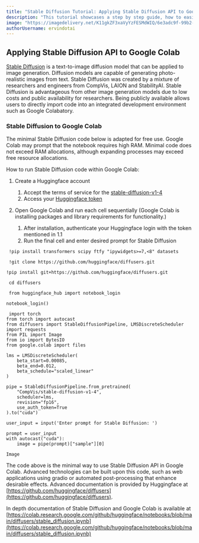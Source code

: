 ```yaml
---
title: "Stable Diffusion Tutorial: Applying Stable Diffusion API to Google Colab"
description: "This tutorial showcases a step by step guide, how to easily implement Stable Diffusion API into Google Colab."
image: "https://imagedelivery.net/K11gkZF3xaVyYzFESMdWIQ/6e3adc9f-99b2-4dd3-d091-54698c2c3c00/full"
authorUsername: ervindotai
---
```


## Applying Stable Diffusion API to Google Colab

[Stable Diffusion](https://lablab.ai/tech/stable-diffusion) is a text-to-image diffusion model that can be applied to image generation. Diffusion models are capable of generating photo-realistic images from text. Stable Diffusion was created by a mixture of researchers and engineers from CompVis, LAION and StabilityAI. Stable Diffusion is advantageous from other image generation models due to low costs and public availability for researchers. Being publicly available allows users to directly import code into an integrated development environment such as Google Colabatory. 

### Stable Diffusion to Google Colab

The minimal Stable Diffusion code below is adapted for free use. Google Colab may prompt that the notebook requires high RAM. Minimal code does not exceed RAM allocations, although expanding processes may exceed free resource allocations. 

How to run Stable Diffusion code within Google Colab:

1. Create a Huggingface account
    1. Accept the terms of service for the [stable-diffusion-v1-4](https://huggingface.co/CompVis/stable-diffusion-v1-4)
    2. Access your [Huggingface token](https://huggingface.co/settings/tokens)

2. Open Google Colab and run each cell sequentially
(Google Colab is installing packages and library requirements for functionality.)
    1. After installation, authenticate your Huggingface login with the token mentioned in 1.1
    2. Run the final cell and enter desired prompt for Stable Diffusion

```
 !pip install transformers scipy ftfy "ipywidgets>=7,<8" datasets 
```

```
 !git clone https://github.com/huggingface/diffusers.git
```

```
!pip install git+https://github.com/huggingface/diffusers.git 
```

```
 cd diffusers 
```

```
 from huggingface_hub import notebook_login

notebook_login()
```

```
 import torch
from torch import autocast
from diffusers import StableDiffusionPipeline, LMSDiscreteScheduler
import requests
from PIL import Image
from io import BytesIO
from google.colab import files

lms = LMSDiscreteScheduler(
    beta_start=0.00085, 
    beta_end=0.012, 
    beta_schedule="scaled_linear"
)

pipe = StableDiffusionPipeline.from_pretrained(
    "CompVis/stable-diffusion-v1-4", 
    scheduler=lms,
    revision="fp16", 
    use_auth_token=True
).to("cuda")

user_input = input('Enter prompt for Stable Diffusion: ')

prompt = user_input
with autocast("cuda"):
    image = pipe(prompt)["sample"][0]  

Image
```

The code above is the minimal way to use Stable Diffusion API in Google Colab. Advanced technologies can be built upon this code, such as web 
applications using gradio or automated post-processing that enhance desirable effects. Advanced documentation is provided by 
Huggingface at [https://github.com/huggingface/diffusers](https://github.com/huggingface/diffusers). 

In depth documentation of Stable Diffusion and Google Colab is 
available at [https://colab.research.google.com/github/huggingface/notebooks/blob/main/diffusers/stable_diffusion.ipynb](https://colab.research.google.com/github/huggingface/notebooks/blob/main/diffusers/stable_diffusion.ipynb)
